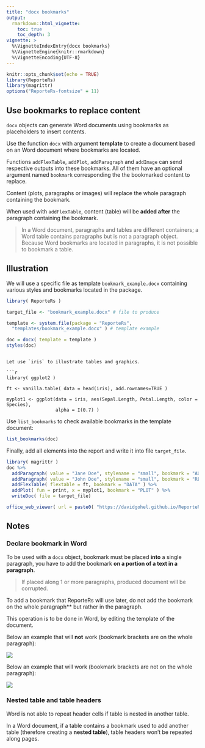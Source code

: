 ```yaml
---
title: "docx bookmarks"
output: 
  rmarkdown::html_vignette:
    toc: true 
    toc_depth: 3
vignette: >
  %\VignetteIndexEntry{docx bookmarks}
  %\VignetteEngine{knitr::rmarkdown}
  %\VignetteEncoding{UTF-8}
---
```


```r
knitr::opts_chunk$set(echo = TRUE)
library(ReporteRs)
library(magrittr)
options("ReporteRs-fontsize" = 11)
```


## Use bookmarks to replace content

`docx` objects can generate Word documents using bookmarks as placeholders to insert contents. 

Use the function `docx` with argument **template** to create a document based on an Word document where bookmarks are located. 

Functions `addFlexTable`, `addPlot`, `addParagraph` and `addImage` can send respective outputs into these bookmarks. All of them have an optional argument named `bookmark` corresponding the the bookmarked content to replace.

Content (plots, paragraphs or images) will replace the whole paragraph containing the bookmark. 

When used with `addFlexTable`, content (table) will be **added after** the paragraph containing the bookmark. 

> In a Word document, paragraphs and tables are different containers; 
> a Word table contains paragraphs but is not a paragraph object. 
> Because Word bookmarks are located in paragraphs, it is not 
> possible to bookmark a table. 

## Illustration

We will use a specific file as template `bookmark_example.docx` containing various styles and bookmarks located in the package.


```r
library( ReporteRs )

target_file <- "bookmark_example.docx" # file to produce 

template <- system.file(package = "ReporteRs", 
  "templates/bookmark_example.docx" ) # template example

doc = docx( template = template )
styles(doc)
```
```

Let use `iris` to illustrate tables and graphics.

```r
library( ggplot2 )

ft <- vanilla.table( data = head(iris), add.rownames=TRUE )

myplot1 <- ggplot(data = iris, aes(Sepal.Length, Petal.Length, color = Species), 
                  alpha = I(0.7) )
```

Use `list_bookmarks` to check available bookmarks in the template document:

```r
list_bookmarks(doc)
```

Finally, add all elements into the report and write it into file `target_file`.  

```r
library( magrittr )
doc %>%
  addParagraph( value = "Jane Doe", stylename = "small", bookmark = "AUTHOR" ) %>%
  addParagraph( value = "John Doe", stylename = "small", bookmark = "REVIEWER" ) %>%
  addFlexTable( flextable = ft, bookmark = "DATA" ) %>%
  addPlot( fun = print, x = myplot1, bookmark = "PLOT" ) %>%
  writeDoc( file = target_file)
```

```r
office_web_viewer( url = paste0( "https://davidgohel.github.io/ReporteRs/articles/", basename(target_file) ) )
```

## Notes 

### Declare bookmark in Word

To be used with a `docx` object, bookmark must be placed **into** a single paragraph, you have to add the bookmark **on a portion of a text in a paragraph**. 

> If placed along 1 or more paragraphs, produced document will be corrupted. 

To add a bookmark that ReporteRs will use later, do not add the bookmark on the whole paragraph** but rather in the paragraph. 

This operation is to be done in Word, by editing the template of the document.

Below an example that will **not** work (bookmark brackets are on the whole paragraph):

![](./bookmark_wrong.png)

Below an example that will work (bookmark brackets are not on the whole paragraph):

![](bookmark_right.png)

### Nested table and table headers

Word is not able to repeat header cells if table is nested in another table.

In a Word document, if a table contains a bookmark used to add another table (therefore creating a **nested table**), table headers won't be repeated along 
pages. 

